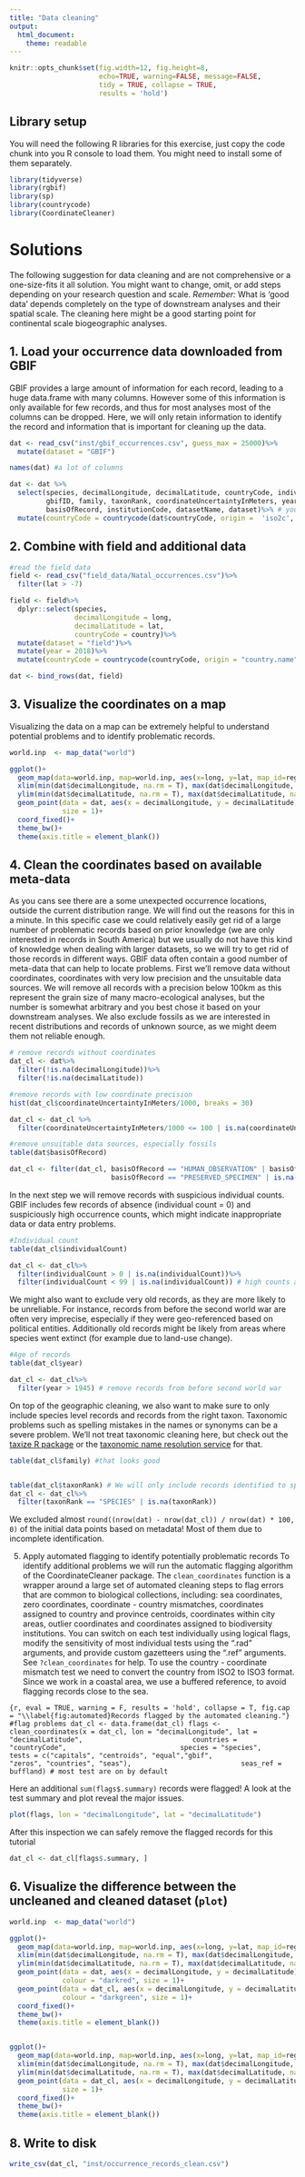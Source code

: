 ```yaml
---
title: "Data cleaning"
output: 
  html_document:
    theme: readable
---
```


```r
knitr::opts_chunk$set(fig.width=12, fig.height=8, 
                      echo=TRUE, warning=FALSE, message=FALSE,
                      tidy = TRUE, collapse = TRUE,
                      results = 'hold')
```

## Library setup
You will need the following R libraries for this exercise, just copy the code chunk into you R console to load them. You might need to install some of them separately.

```r
library(tidyverse)
library(rgbif)
library(sp)
library(countrycode)
library(CoordinateCleaner)
```

# Solutions
The following suggestion for data cleaning and are not comprehensive or a one-size-fits it all solution. You might want to change, omit, or add steps depending on your research question and scale. *Remember:* What  is 'good data' depends completely on the type of downstream analyses and their spatial scale. The cleaning here might be a good starting point for continental scale biogeographic analyses.

## 1. Load your occurrence data downloaded from GBIF
GBIF provides a large amount of information for each record, leading to a huge data.frame with many columns. However some of this information is only available for few records, and thus for most analyses most of the columns can be dropped. Here, we will only retain information to identify the record and information that is important for cleaning up the data.

```r
dat <- read_csv("inst/gbif_occurrences.csv", guess_max = 25000)%>%
  mutate(dataset = "GBIF")

names(dat) #a lot of columns

dat <- dat %>%
  select(species, decimalLongitude, decimalLatitude, countryCode, individualCount,
         gbifID, family, taxonRank, coordinateUncertaintyInMeters, year,
         basisOfRecord, institutionCode, datasetName, dataset)%>% # you might find other ones useful depending on your downstream analyses
  mutate(countryCode = countrycode(dat$countryCode, origin =  'iso2c', destination = 'iso3c'))
```


## 2. Combine with field and additional data
```r
#read the field data
field <- read_csv("field_data/Natal_occurrences.csv")%>%
  filter(lat > -7)

field <- field%>%
  dplyr::select(species, 
                decimalLongitude = long, 
                decimalLatitude = lat, 
                countryCode = country)%>%
  mutate(dataset = "field")%>%
  mutate(year = 2018)%>%
  mutate(countryCode = countrycode(countryCode, origin = "country.name", destination = "iso3c"))

dat <- bind_rows(dat, field)
```


## 3. Visualize the coordinates on a map
Visualizing the data on a map can be extremely helpful to understand potential problems and to identify problematic records.

```r
world.inp  <- map_data("world")

ggplot()+
  geom_map(data=world.inp, map=world.inp, aes(x=long, y=lat, map_id=region), fill = "grey80")+
  xlim(min(dat$decimalLongitude, na.rm = T), max(dat$decimalLongitude, na.rm = T))+
  ylim(min(dat$decimalLatitude, na.rm = T), max(dat$decimalLatitude, na.rm = T))+
  geom_point(data = dat, aes(x = decimalLongitude, y = decimalLatitude, color = dataset),
             size = 1)+
  coord_fixed()+
  theme_bw()+
  theme(axis.title = element_blank())
```


## 4. Clean the coordinates based on available meta-data
As you cans see there are a some unexpected occurrence locations, outside the current distribution range. We will find out the reasons for this in a minute. In this specific case we could relatively easily get rid of a large number of problematic records based on prior knowledge (we are only interested in records in South America) but we usually do not have this kind of knowledge when dealing with larger datasets, so we will try to get rid of those records in different ways. GBIF data often contain a good number of meta-data that can help to locate problems. First we'll remove data without coordinates, coordinates with very low precision and the unsuitable data sources. We will remove all records with a precision below 100km as this represent the grain size of many macro-ecological analyses, but the number is somewhat arbitrary and you best chose it based on your downstream analyses. We also exclude fossils as we are interested in recent distributions and records of unknown source, as we might deem them not reliable enough.

```r
# remove records without coordinates
dat_cl <- dat%>%
  filter(!is.na(decimalLongitude))%>%
  filter(!is.na(decimalLatitude))

#remove records with low coordinate precision
hist(dat_cl$coordinateUncertaintyInMeters/1000, breaks = 30)

dat_cl <- dat_cl %>%
  filter(coordinateUncertaintyInMeters/1000 <= 100 | is.na(coordinateUncertaintyInMeters))

#remove unsuitable data sources, especially fossils
table(dat$basisOfRecord)

dat_cl <- filter(dat_cl, basisOfRecord == "HUMAN_OBSERVATION" | basisOfRecord == "OBSERVATION" |
                         basisOfRecord == "PRESERVED_SPECIMEN" | is.na(basisOfRecord))
```


In the next step we will remove records with suspicious individual counts. GBIF includes few records of absence (individual count = 0) and suspiciously high occurrence counts, which might indicate inappropriate data or data entry problems. 

```r
#Individual count
table(dat_cl$individualCount)

dat_cl <- dat_cl%>%
  filter(individualCount > 0 | is.na(individualCount))%>%
  filter(individualCount < 99 | is.na(individualCount)) # high counts are not a problem
```

We might also want to exclude very old records, as they are more likely to be unreliable. For instance, records from before the second world war are often very imprecise, especially if they were geo-referenced based on political entities. Additionally old records might be likely from areas where species went extinct (for example due to land-use change).

```r
#Age of records
table(dat_cl$year)

dat_cl <- dat_cl%>%
  filter(year > 1945) # remove records from before second world war
```


On top of the geographic cleaning, we also want to make sure to only include species level records and records from the right taxon.  Taxonomic problems such as spelling mistakes in the names or synonyms can be a severe problem. We'll not treat taxonomic cleaning here, but check out the [taxize R package](https://ropensci.org/tutorials/taxize_tutorial.html) or the [taxonomic name resolution service](http://tnrs.iplantcollaborative.org/) for that.

```r
table(dat_cl$family) #that looks good


table(dat_cl$taxonRank) # We will only include records identified to species level
dat_cl <- dat_cl%>%
  filter(taxonRank == "SPECIES" | is.na(taxonRank))
```

We excluded almost `round((nrow(dat) - nrow(dat_cl)) / nrow(dat) * 100, 0)` of the initial data points based on metadata! Most of them due to incomplete identification. 

5. Apply automated flagging to identify potentially problematic records
To identify additional problems we will run the automatic flagging algorithm of the CoordinateCleaner package. The `clean_coordinates` function is a wrapper around a large set of automated cleaning steps to flag errors that are common to biological collections, including: sea coordinates, zero coordinates, coordinate - country mismatches, coordinates assigned to country and province centroids, coordinates within city areas, outlier coordinates and coordinates assigned to biodiversity institutions. You can switch on each test individually using logical flags, modify the sensitivity of most individual tests using the ".rad" arguments, and provide custom gazetteers using the ".ref" arguments. See `?clean_coordinates` for help. To use the country - coordinate mismatch test we need to convert the country from ISO2 to ISO3 format. Since we work in a coastal area, we use a buffered reference, to avoid flagging records close to the sea.


```{r, eval = TRUE, warning = F, results = 'hold', collapse = T, fig.cap = "\\label{fig:automated}Records flagged by the automated cleaning."}
#flag problems
dat_cl <- data.frame(dat_cl)
flags <- clean_coordinates(x = dat_cl, lon = "decimalLongitude", lat = "decimalLatitude",
                          countries = "countryCode", 
                          species = "species",
                          tests = c("capitals", "centroids", "equal","gbif", 
                                    "zeros", "countries", "seas"),
                          seas_ref = buffland) # most test are on by default
```

Here an additional `sum(flags$.summary)` records were flagged! A look at the test summary and plot reveal the major issues.

```r
plot(flags, lon = "decimalLongitude", lat = "decimalLatitude")
```

After this inspection we can safely remove the flagged records for this tutorial

```r
dat_cl <- dat_cl[flags$.summary, ]
```

<!-- ## 6. Check for problems with coordinate precision -->
<!-- Some problems, in particular certain kinds of imprecisions, cannot be identified on the record level. For instance, many records are based on gridded sampling schemes or atlas projects, but are not easily identifiable as such. To identify these kind of problems CoordinateCleaner includes dataset level tests, which search for periodicity in the decimals of occurrence records, and can indicate, if a substantial portion of the coordinates in a dataset have been subject to rounding or are nodes of a raster scheme. You can run this test either on the entire dataset, or on individual contributing dataset, e.g. all records from GBIF, using the `clean_dataset` function. See [here](https://azizka.github.io/CoordinateCleaner/articles/Background_dataset_level_cleaning.html) for more details. -->
<!-- ```{r} -->
<!-- #For the total dataset -->
<!-- dat_cl$datasettotal <- "TOTAL" -->

<!-- ##Run dataset level test -->
<!-- clean_dataset(dat_cl,  -->
<!--               ds = "datasettotal", -->
<!--               lon = "decimalLongitude", -->
<!--               lat = "decimalLatitude") -->
<!-- ``` -->

<!-- There is no evidence for periodicity in the entire dataset or its three biggest contributing datasets. Great! -->

## 6. Visualize the difference between the uncleaned and cleaned dataset (`plot`)
```r
world.inp  <- map_data("world")

ggplot()+
  geom_map(data=world.inp, map=world.inp, aes(x=long, y=lat, map_id=region), fill = "grey80")+
  xlim(min(dat$decimalLongitude, na.rm = T), max(dat$decimalLongitude, na.rm = T))+
  ylim(min(dat$decimalLatitude, na.rm = T), max(dat$decimalLatitude, na.rm = T))+
  geom_point(data = dat, aes(x = decimalLongitude, y = decimalLatitude),
             colour = "darkred", size = 1)+
  geom_point(data = dat_cl, aes(x = decimalLongitude, y = decimalLatitude),
             colour = "darkgreen", size = 1)+
  coord_fixed()+
  theme_bw()+
  theme(axis.title = element_blank())


ggplot()+
  geom_map(data=world.inp, map=world.inp, aes(x=long, y=lat, map_id=region), fill = "grey80")+
  xlim(min(dat$decimalLongitude, na.rm = T), max(dat$decimalLongitude, na.rm = T))+
  ylim(min(dat$decimalLatitude, na.rm = T), max(dat$decimalLatitude, na.rm = T))+
  geom_point(data = dat_cl, aes(x = decimalLongitude, y = decimalLatitude, colour = dataset),
             size = 1)+
  coord_fixed()+
  theme_bw()+
  theme(axis.title = element_blank())

```

## 8. Write to disk
```r
write_csv(dat_cl, "inst/occurrence_records_clean.csv")
````








<!-- # Improving data quality using external information -->
<!-- Figure shows the success of automated cleaning. However, three records within Europe remain. A short inspection of the data suggests that these are a dubious human observation and five specimens, potentially assigned to their specimen location, or fossils with misclassified meta-data. One option to automatically flag these records is to rerun the outlier test on the cleaned data. However, this would most likely also flag the isolated Indian population (which is a true presence) as problematic.  -->

<!-- ## Flag records based on fixed longitude and latitude -->
<!-- The first option alternative is to exclude records outside a certain study extent. In our example this is the easiest solution because we know that lions do not occur in high latitudes any more. -->

<!-- ```{r, eval = TRUE} -->
<!-- #exclude based on study area -->
<!-- dat_fin <- filter(dat_cl, decimalLatitude < 40) -->
<!-- ``` -->

<!-- #  -->
<!-- As a first step we will run the automatic cleaning algorithm of CoordinateCleaner. The `clean_coordinates` function is a wrapper around a large set of automated cleaning steps to flag errors that are common to biological collections, including: sea coordinates, zero coordinates, coordinate - country mismatches, coordinates assigned to country and province centroids, coordinates within city areas, outlier coordinates and coordinates assigned to biodiversity institutions. You can switch on each test individually using logical flags, modify the sensitivity of most individual tests using the ".rad" arguments, and provide custom gazetteers using the ".ref" arguments. See `?clean_coordinates` for help. To use the country - coordinate mismatch test we need to convert the country from ISO2 to ISO3 format. -->


<!-- We plot again. -->
